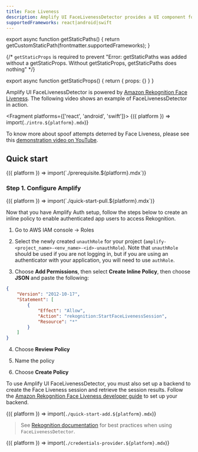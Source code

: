 ```yaml
---
title: Face Liveness
description: Amplify UI FaceLivenessDetector provides a UI component for Amazon Rekognition Face Liveness that helps developers verify that only real users, not bad actors using spoofs, can access your services.
supportedFrameworks: react|android|swift
---
```



export async function getStaticPaths() {
  return getCustomStaticPath(frontmatter.supportedFrameworks);
}

{/*  `getStaticProps` is required to prevent "Error: getStaticPaths was added without a getStaticProps. Without getStaticProps, getStaticPaths does nothing" */}

export async function getStaticProps() {
  return { props: {} }
}

Amplify UI FaceLivenessDetector is powered by [Amazon Rekognition Face Liveness](https://aws.amazon.com/rekognition/). The following video shows an example of FaceLivenessDetector in action.

<Fragment platforms={['react', 'android', 'swift']}>
  {({ platform }) => import(`./intro.${platform}.mdx`)}
</Fragment>

To know more about spoof attempts deterred by Face Liveness, please see this [demonstration video on YouTube](https://www.youtube.com/watch?v=JfzwVl1wy0s).

## Quick start

<Fragment>
  {({ platform }) => import(`./prerequisite.${platform}.mdx`)}
</Fragment>

### Step 1. Configure Amplify

<Fragment>
  {({ platform }) => import(`./quick-start-pull.${platform}.mdx`)}
</Fragment>

Now that you have Amplify Auth setup, follow the steps below to create an inline policy to enable authenticated app users to access Rekognition.

1. Go to AWS IAM console → Roles

2. Select the newly created `unauthRole` for your project (`amplify-<project_name>-<env_name>-<id>-unauthRole`). Note that `unauthRole` should be used if you are not logging in, but if you are using an authenticator with your application, you will need to use `authRole`.

3. Choose **Add Permissions**, then select **Create Inline Policy**, then choose **JSON** and paste the following:

```json
{
    "Version": "2012-10-17",
    "Statement": [
        {
            "Effect": "Allow",
            "Action": "rekognition:StartFaceLivenessSession",
            "Resource": "*"
        }
    ]
}
```

4. Choose **Review Policy**

5. Name the policy

6. Choose **Create Policy**

To use Amplify UI FaceLivenessDetector, you must also set up a backend to create the Face Liveness session and retrieve the session results. Follow the [Amazon Rekognition Face Liveness developer guide](https://docs.aws.amazon.com/rekognition/latest/dg/face-liveness-programming-api.html) to set up your backend.

<Fragment>{({ platform }) => import(`./quick-start-add.${platform}.mdx`)}</Fragment>

> See [Rekognition documentation](https://docs.aws.amazon.com/rekognition/latest/dg/recommendations-liveness.html) for best practices when using `FaceLivenessDetector`.

<Fragment>{({ platform }) => import(`./credentials-provider.${platform}.mdx`)}</Fragment>
